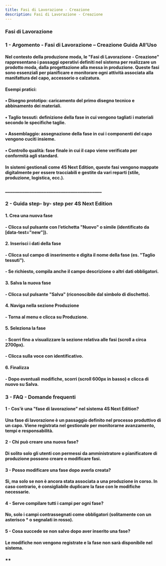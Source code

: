 ```yaml
---
title: Fasi di Lavorazione - Creazione
description: Fasi di Lavorazione - Creazione
---
```




### Fasi di Lavorazione

### 1	-  Argomento - Fasi di Lavorazione – Creazione Guida All’Uso

#### Nel contesto della produzione moda, le "Fasi di Lavorazione - Creazione" rappresentano i passaggi operativi definiti nel sistema per realizzare un prodotto moda, dalla progettazione alla messa in produzione. Queste fasi sono essenziali per pianificare e monitorare ogni attività associata alla manifattura del capo, accessorio o calzatura.

#### Esempi pratici:

#### •	Disegno prototipo: caricamento del primo disegno tecnico e abbinamento dei materiali.

#### •	Taglio tessuti: definizione della fase in cui vengono tagliati i materiali secondo le specifiche taglie.

#### •	Assemblaggio: assegnazione della fase in cui i componenti del capo vengono cuciti insieme.

#### •	Controllo qualità: fase finale in cui il capo viene verificato per conformità agli standard.

#### In sistemi gestionali come 4S Next Edition, queste fasi vengono mappate digitalmente per essere tracciabili e gestite da vari reparti (stile, produzione, logistica, ecc.).

### \_\_\_\_\_\_\_\_\_\_\_\_\_\_\_\_\_\_\_\_\_\_\_\_\_\_\_\_\_\_\_\_\_\_\_\_\_\_\_\_

### 2 - Guida step-  by- step per 4S Next Edition

####

#### 1.	Crea una nuova fase

#### &#x20;    -	Clicca sul pulsante con l’etichetta "Nuovo" o simile (identificato da \[data-test="new"]).

#### 2.	Inserisci i dati della fase

#### &#x20;    -	Clicca sul campo di inserimento e digita il nome della fase (es. "Taglio tessuti").

#### &#x20;    -	Se richiesto, compila anche il campo descrizione o altri dati obbligatori.

#### 3.	Salva la nuova fase

#### &#x20;    -	Clicca sul pulsante "Salva" (riconoscibile dal simbolo di dischetto).

#### 4.	Naviga nella sezione Produzione

#### &#x20;    -	Torna al menu e clicca su Produzione.

#### 5.	Seleziona la fase

#### &#x20;   -	Scorri fino a visualizzare la sezione relativa alle fasi (scroll a circa 2700px).

#### &#x20;   -	Clicca sulla voce con identificativo.

#### 6.	Finalizza

#### &#x20;   -	Dopo eventuali modifiche, scorri (scroll 600px in basso) e clicca di nuovo su Salva.



### 3 -  FAQ - Domande frequenti

#### 1 - Cos'è una "fase di lavorazione" nel sistema 4S Next Edition?

#### Una fase di lavorazione è un passaggio definito nel processo produttivo di un capo. Viene registrata nel gestionale per monitorarne avanzamento, tempi e responsabilità.

#### 2 - Chi può creare una nuova fase?

#### Di solito solo gli utenti con permessi da amministratore o pianificatore di produzione possono creare o modificare fasi.

#### 3 - Posso modificare una fase dopo averla creata?

#### Sì, ma solo se non è ancora stata associata a una produzione in corso. In caso contrario, è consigliabile duplicare la fase con le modifiche necessarie.

#### 4 - Serve compilare tutti i campi per ogni fase?

#### No, solo i campi contrassegnati come obbligatori (solitamente con un asterisco \* o segnalati in rosso).

#### 5 - Cosa succede se non salvo dopo aver inserito una fase?

#### Le modifiche non vengono registrate e la fase non sarà disponibile nel sistema.

####

### \*\*